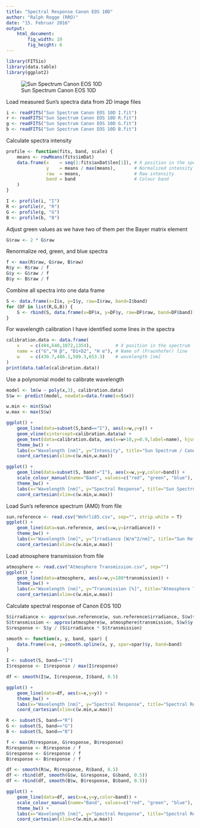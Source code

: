 ```yaml
---
title: "Spectral Response Canon EOS 10D"
author: "Ralph Rogge (RRO)"
date: "15. Februar 2016"
output: 
    html_document:
        fig_width: 10
        fig_height: 6
---
```


```r
library(FITSio)
library(data.table)
library(ggplot2)
```

![Sun Spectrum Canon EOS 10D](Sun Spectrum Canon EOS 10D.png)

Load measured Sun's spectra data from 2D image files
```r
i <- readFITS("Sun Spectrum Canon EOS 10D I.fit")
r <- readFITS("Sun Spectrum Canon EOS 10D R.fit")
g <- readFITS("Sun Spectrum Canon EOS 10D G.fit")
b <- readFITS("Sun Spectrum Canon EOS 10D B.fit")
```

Calculate spectra intensity 
```r
profile <- function(fits, band, scale) {
    means <- rowMeans(fits$imDat)
    data.frame(x    = seq(1:fits$axDat$len[1]), # X position in the spectrum
               y    = means / max(means),       # Normalized intensity
               raw  = means,                    # Raw intensity
               band = band                      # Colour band
    ) 
}

I <- profile(i, "I")
R <- profile(r, "R")
G <- profile(g, "G")
B <- profile(b, "B")
```

Adjust green values as we have two of them per the Bayer matrix element
```r
G$raw <- 2 * G$raw
```

Renormalize red, green, and blue spectra
```r
f <- max(R$raw, G$raw, B$raw)
R$y <- R$raw / f
G$y <- G$raw / f
B$y <- B$raw / f
```

Combine all spectra into one data frame
```r
S <- data.frame(x=I$x, y=I$y, raw=I$raw, band=I$band)
for (DF in list(R,G,B)) {
    S <- rbind(S, data.frame(x=DF$x, y=DF$y, raw=DF$raw, band=DF$band))
}
```

For wavelength calibration I have identified some lines in the spectra 
```r
calibration.data <- data.frame(
    x    = c(404,640,1072,1354),         # X position in the spectrum
    name = c("G","H β", "D1+D2", "H α"), # Name of (Fraunhofer) line
    w    = c(430.7,486.1,589.3,653.3)    # wavelength [nm]
)
print(data.table(calibration.data))
```

Use a polynomial model to calibrate wavelength 
```r
model <- lm(w ~ poly(x,3), calibration.data)
S$w <- predict(model, newdata=data.frame(x=S$x))

w.min <- min(S$w)
w.max <- max(S$w)
```

```r
ggplot() +
    geom_line(data=subset(S,band=="I"), aes(x=w,y=y)) +
    geom_vline(xintercept=calibration.data$w) +
    geom_text(data=calibration.data, aes(x=w+10,y=0.9,label=name), hjust=0) +
    theme_bw() +
    labs(x="Wavelength [nm]", y="Intensity", title="Sun Spectrum / Canon EOS 10D (I)") +
    coord_cartesian(xlim=c(w.min,w.max))
```

```r
ggplot() +
    geom_line(data=subset(S, band!="I"), aes(x=w,y=y,color=band)) +
    scale_colour_manual(name="Band", values=c("red", "green", "blue"), labels=c("R", "G", "B")) +
    theme_bw() +
    labs(x="Wavelength [nm]", y="Spectral Response", title="Sun Spectrum / Canon EOS 10D (RGB)") +
    coord_cartesian(xlim=c(w.min,w.max))
```

Load Sun's reference spectrum (AM0) from file
```r
sun.reference <- read.csv("Wehrli85.csv", sep="", strip.white = T)
ggplot() +
    geom_line(data=sun.reference, aes(x=w,y=irradiance)) +
    theme_bw() +
    labs(x="Wavelength [nm]", y="Irradiance [W/m^2/nm]", title="Sun Refernce Spectrum (Wehrli 1985)") +
    coord_cartesian(xlim=c(w.min,w.max))
```

Load atmosphere transmission from file
```r
atmosphere <- read.csv("Atmosphere Transmission.csv", sep="")
ggplot() +
    geom_line(data=atmosphere, aes(x=w,y=100*transmission)) +
    theme_bw() +
    labs(x="Wavelength [nm]", y="Transmission [%]", title="Atmosphere Transmission (airmass=2.13)") +
    coord_cartesian(xlim=c(w.min,w.max))
```

Calculate spectral response of Canon EOS 10D
```r
S$irradiance <- approx(sun.reference$w, sun.reference$irradiance, S$w)$y
S$transmission <- approx(atmosphere$w, atmosphere$transmission, S$w)$y
S$response <- S$y / (S$irradiance * S$transmission)
```

```r
smooth <- function(x, y, band, spar) {
    data.frame(x=x, y=smooth.spline(x, y, spar=spar)$y, band=band)
}

I <- subset(S, band=="I")
I$response <- I$response / max(I$response)

df <- smooth(I$w, I$response, I$band, 0.5)

ggplot() +
    geom_line(data=df, aes(x=x,y=y)) +
    theme_bw() +
    labs(x="Wavelength [nm]", y="Spectral Response", title="Spectral Response Canon EOS 10D (I)") +
    coord_cartesian(xlim=c(w.min,w.max))
```

```r
R <- subset(S, band=="R")
G <- subset(S, band=="G")
B <- subset(S, band=="B")

f <- max(R$response, G$response, B$response)
R$response <- R$response / f
G$response <- G$response / f
B$response <- B$response / f

df <- smooth(R$w, R$response, R$band, 0.5)
df <- rbind(df, smooth(G$w, G$response, G$band, 0.5))
df <- rbind(df, smooth(B$w, B$response, B$band, 0.5))

ggplot() +
    geom_line(data=df, aes(x=x,y=y,color=band)) +
    scale_colour_manual(name="Band", values=c("red", "green", "blue"), labels=c("R", "G", "B")) +
    theme_bw() +
    labs(x="Wavelength [nm]", y="Spectral Response", title="Spectral Reponse Canon EOS 10D (RGB)") +
    coord_cartesian(xlim=c(w.min,w.max))
```
